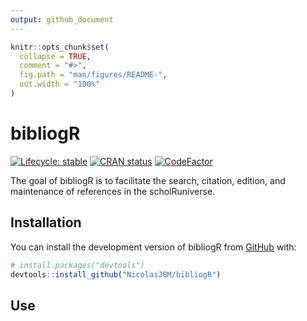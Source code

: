 ```yaml
---
output: github_document
---
```


<!-- README.md is generated from README.Rmd. Please edit that file -->

```r
knitr::opts_chunk$set(
  collapse = TRUE,
  comment = "#>",
  fig.path = "man/figures/README-",
  out.width = "100%"
)
```

# bibliogR

<!-- badges: start -->
[![Lifecycle: stable](https://img.shields.io/badge/lifecycle-stable-brightgreen.svg)](https://lifecycle.r-lib.org/articles/stages.html#stable)
[![CRAN status](https://www.r-pkg.org/badges/version/bibliogR)](https://CRAN.R-project.org/package=bibliogR)
[![CodeFactor](https://www.codefactor.io/repository/github/NicolasJBM/bibliogR/badge)](https://www.codefactor.io/repository/github/NicolasJBM/bibliogR)
<!-- badges: end -->

The goal of bibliogR is to facilitate the search, citation, edition, and maintenance of references in the scholRuniverse.

## Installation

You can install the development version of bibliogR from [GitHub](https://github.com/) with:

``` r
# install.packages("devtools")
devtools::install_github("NicolasJBM/bibliogR")
```

## Use
